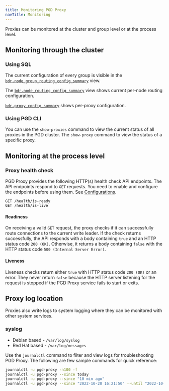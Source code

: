 ```yaml
---
title: Monitoring PGD Proxy
navTitle: Monitoring
---
```


Proxies can be monitored at the cluster and group level or at the process level.

## Monitoring through the cluster

### Using SQL

The current configuration of every group is visible in the [`bdr.node_group_routing_config_summary`](/pgd/latest/reference/catalogs-internal#bdrnode_group_routing_config_summary) view. 

The [`bdr.node_routing_config_summary`](/pgd/latest/reference/catalogs-internal#bdrnode_routing_config_summary) view shows current per-node routing configuration. 

[`bdr.proxy_config_summary`](/pgd/latest/reference/catalogs-internal#bdrproxy_config_summary) shows per-proxy configuration.

### Using PGD CLI

You can use the `show-proxies` command to view the current status of all proxies in the PGD cluster.
The `show-proxy` command to view the status of a specific proxy.

## Monitoring at the process level

### Proxy health check

PGD Proxy provides the following HTTP(s) health check API endpoints. The API endpoints respond to `GET` requests. You need to enable and configure the endpoints before using them. See [Configurations](installing_proxy#configuring-health-check).

```
GET /health/is-ready
GET /health/is-live
```

#### Readiness

On receiving a valid `GET` request, the proxy checks if it can successfully route connections to the current write leader. If the check returns successfully, the API responds with a body containing `true` and an HTTP status code `200 (OK)`. Otherwise, it returns a body containing `false` with the HTTP status code `500 (Internal Server Error)`.

#### Liveness

Liveness checks return either `true` with HTTP status code `200 (OK)` or an error. They never return `false` because the HTTP server listening for the request is stopped if the PGD Proxy service fails to start or exits.

## Proxy log location

Proxies also write logs to system logging where they can be monitored with other system services.

### syslog

- Debian based - `/var/log/syslog`
- Red Hat based - `/var/log/messages`

Use the `journalctl` command to filter and view logs for troubleshooting PGD Proxy. The following are few sample commands for quick reference:

```sh
journalctl -u pgd-proxy -n100 -f
journalctl -u pgd-proxy --since today
journalctl -u pgd-proxy --since "10 min ago"
journalctl -u pgd-proxy --since "2022-10-20 16:21:50" --until "2022-10-20 16:21:55"
```